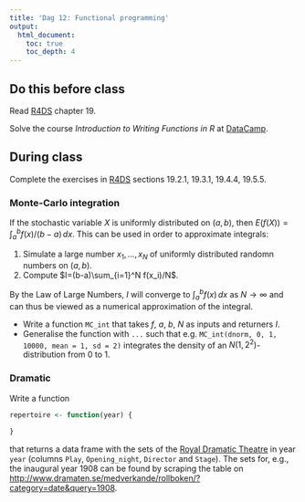 ```yaml
---
title: 'Dag 12: Functional programming'
output:
  html_document:
    toc: true
    toc_depth: 4    
---
```


## Do this before class

Read [R4DS](http://r4ds.had.co.nz/) chapter 19. 

Solve the course *Introduction to Writing Functions in R* at [DataCamp](https://www.datacamp.com/enterprise/statistical-data-processing-mt5013/).



## During class

Complete the exercises in [R4DS](http://r4ds.had.co.nz/) sections 19.2.1, 19.3.1, 19.4.4, 19.5.5.

### Monte-Carlo integration

If the stochastic variable $X$ is uniformly distributed on $(a,b)$, then $E(f(X))=\int_{a}^bf(x)/(b-a)\,dx$. This can be used in order to approximate integrals:

1. Simulate a large number $x_1,\ldots, x_N$ of uniformly distributed randomn numbers on $(a, b)$.
2. Compute $I=(b-a)\sum_{i=1}^N f(x_i)/N$.


By the Law of Large Numbers, $I$ will converge to $\int_{a}^bf(x)\,dx$ as $N\rightarrow\infty$ and can thus be viewed as a numerical approximation of the integral.


* Write a function `MC_int` that takes $f$, $a$, $b$, $N$ as inputs and returners $I$.
* Generalise the function with `...` such that e.g. `MC_int(dnorm, 0, 1, 10000, mean = 1, sd = 2)` integrates the density of an $N(1, 2^2)$-distribution from 0 to 1.

### Dramatic

Write a function

```r
repertoire <- function(year) {
    
}

```

that returns a data frame with the sets of the [Royal Dramatic Theatre](https://www.dramaten.se/in-english/) in year `year` (columns `Play`, `Opening_night`, `Director` and `Stage`). The sets for, e.g., the inaugural year 1908 can be found by scraping the table on [http://www.dramaten.se/medverkande/rollboken/?category=date&query=1908](http://www.dramaten.se/medverkande/rollboken/?category=date&query=1908).


